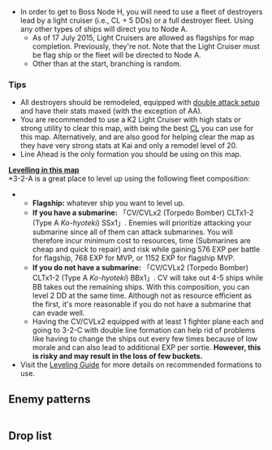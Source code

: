 {{Map/Header}}
{{Map/Info
|en = The Kis Island
|jp = キス島沖
|romaji = Kisu-tō oki
|strategy_name = [[wikipedia:Japanese_occupation_of_Kiska|Kis Island Withdrawal Tactics]]
|strategy_name_ja = キス島撤退作戦
|strategy_info = Form a torpedo squadron with a light cruiser as flagship, or a fleet with nothing but destroyers, and rush to Kis Island in the northern waters that is under siege by the enemy! Safely retrieve the island's garrison!
|strategy_info_ja = 軽巡を旗艦とした水雷戦隊、または駆逐艦のみの艦隊で、敵包囲下の北方海域キス島に突入！ 島の守備隊を無事収容せよ！
|exp_ship = 320
|exp_hq = 120
|exp_hq_boss = 1740
}}
{{MapBranchingTable
|id = 3-2
|0 -> A = 
* Meet '''ANY''' of the requirements
** Fleet contains anything other than [[CL]] or [[DD]]
** Amount of CL in fleet is ≧ 2
** CL is not the flagship
|0 -> D/storm, E = *Random chance if you do not meet the requirements to go to A

|B/resource -> C = *Fixed route

|D/storm -> B/resource, F = *Random

|F -> G/resource, H = *Random
}}
*In order to get to Boss Node H, you will need to use a fleet of destroyers lead by a light cruiser (i.e., CL + 5 DDs) or a full destroyer fleet. Using any other types of ships will direct you to Node A.
**As of 17 July 2015, Light Cruisers are allowed as flagships for map completion. Previously, they're not. Note that the Light Cruiser must be flag ship or the fleet will be directed to Node A.
**Other than at the start, branching is random.

===Tips===
*All destroyers should be remodeled, equipped with [[Equipment Guide|double attack setup]] and have their stats maxed (with the exception of AA).
* You are recommended to use a K2 Light Cruiser with high stats or strong utility to clear this map, with {{ShipLink|Abukuma Kai Ni}} being the best [[CL]] you can use for this map. Alternatively, {{ShipLink|Kuma Kai}} and {{ShipLink|Nagara Kai}} are also good for helping clear the map as they have very strong stats at Kai and only a remodel level of 20.
*Line Ahead is the only formation you should be using on this map.
<u>'''Levelling in this map'''</u><br />
*3-2-A is a great place to level up using the following fleet composition:
**'''Flagship:''' whatever ship you want to level up.
**'''If you have a submarine:''' 「CV/CVLx2 (Torpedo Bomber) CLTx1-2 (Type A ''Ko-hyoteki'') SSx1」. Enemies will prioritize attacking your submarine since all of them can attack submarines. You will therefore incur minimum cost to resources, time (Submarines are cheap and quick to repair) and risk while gaining 576 EXP per battle for flagship, 768 EXP for MVP, or 1152 EXP for flagship MVP.
**'''If you do not have a submarine:''' 「CV/CVLx2 (Torpedo Bomber) CLTx1-2 (Type A ''Ko-hyoteki'') BBx1」. CV will take out 4-5 ships while BB takes out the remaining ships. With this composition, you can level 2 DD at the same time. Although not as resource efficient as the first, it's more reasonable if you do not have a submarine that can evade well.
**Having the CV/CVLx2 equipped with at least 1 fighter plane each and going to 3-2-C with double line formation can help rid of problems like having to change the ships out every few times because of low morale and can also lead to additional EXP per sortie. '''However, this is risky and may result in the loss of few buckets. '''
*Visit the [[Tutorial:_Leveling|Leveling Guide]] for more details on recommended formations to use.

{{SectionEnd}}
==Enemy patterns==
{{Section}}
{{Map/Image|
{{Map/ImageNode|E|x=166|y=270}}
{{Map/ImageNode|A|x=108|y=122}}
{{Map/ImageNode|D|x=187|y=179}}
{{Map/ImageNode|F|x=258|y=274}}
{{Map/ImageNode|B|x=188|y=77}}
{{Map/ImageNode|C|x=296|y=76}}
{{Map/ImageNode|G|x=341|y=148}}
{{Map/ImageNode|H|x=372|y=230}}
}}
<div class="scrollable" style="width:800px;max-height:400px;overflow:auto;">
{{Map/Nodes|name=敵水雷戦隊
|A
|Normal
|{{Formation|Line Ahead}}
|Light Cruiser Ho-Class/Flagship
|Torpedo Cruiser Chi-Class/Elite
|Destroyer Ha-Class/Elite
|Destroyer Ha-Class
|Destroyer Ro-Class
|Destroyer Ro-Class
|-
|A
|Normal
|{{Formation|Double Line}}
|Torpedo Cruiser Chi-Class/Elite
|Torpedo Cruiser Chi-Class
|Torpedo Cruiser Chi-Class
|Destroyer Ro-Class/Flagship
|Destroyer Ro-Class
|Destroyer Ro-Class
|-
|A
|Normal
|{{Formation|Line Ahead}}
|Light Cruiser Ho-Class/Flagship
|Destroyer Ha-Class
|Destroyer Ha-Class
|Destroyer Ro-Class
|Destroyer Ro-Class
}}
{{NodeInfo
|B
|Resource
|Steel
|50-150
}}
{{Map/Nodes|name=敵空母機動部隊
|C
|Normal
|{{Formation|Double Line}}
|Standard Carrier Wo-Class/Elite
|Standard Carrier Wo-Class/Elite
|Battleship Ru-Class/Elite
|Battleship Ru-Class/Elite
|Destroyer Ro-Class/Flagship
|Destroyer Ni-Class/Elite
|-
|C
|Normal
|{{Formation|Double Line}}
|Standard Carrier Wo-Class/Elite
|Standard Carrier Wo-Class/Elite
|Light Carrier Nu-Class/Elite
|Heavy Cruiser Ri-Class/Elite
|Destroyer Ro-Class/Flagship
|Destroyer Ha-Class/Elite
|-
|C
|Normal
|{{Formation|Double Line}}
|Standard Carrier Wo-Class/Elite
|Standard Carrier Wo-Class/Elite
|Heavy Cruiser Ri-Class/Elite
|Light Cruiser To-Class/Elite
|Destroyer Ro-Class/Flagship
|Destroyer Ha-Class/Elite
}}
{{NodeInfo
|D
|Storm
|Fuel
|4 bars without radar
|-
|D
|Storm
|Fuel
|3 bars with radar
}}
{{Map/Nodes|name=敵水雷戦隊
|E
|Normal
|{{Formation|Line Ahead}}
|Light Cruiser Ho-Class/Flagship
|Torpedo Cruiser Chi-Class/Elite
|Destroyer Ha-Class/Elite
|Destroyer Ha-Class
|Destroyer Ro-Class
|Destroyer Ro-Class
|-
|E
|Normal
|{{Formation|Double Line}}
|Torpedo Cruiser Chi-Class/Elite
|Torpedo Cruiser Chi-Class
|Torpedo Cruiser Chi-Class
|Destroyer Ro-Class/Flagship
|Destroyer Ro-Class
|Destroyer Ro-Class
|-
|E
|Normal
|{{Formation|Line Ahead}}
|Light Cruiser Ho-Class/Flagship
|Destroyer Ha-Class
|Destroyer Ha-Class
|Destroyer Ro-Class
|Destroyer Ro-Class
}}
{{Map/Nodes|name=敵水上打撃艦隊
|F
|Normal
|{{Formation|Line Ahead}}
|Battleship Ru-Class/Elite
|Battleship Ru-Class/Elite
|Heavy Cruiser Ri-Class/Elite
|Heavy Cruiser Ri-Class/Elite
|Destroyer Ha-Class/Elite
|Destroyer Ha-Class/Elite
|-
|F
|Normal
|{{Formation|Line Ahead}}
|Battleship Ru-Class/Elite
|Heavy Cruiser Ri-Class/Elite
|Heavy Cruiser Ri-Class/Elite
|Light Cruiser To-Class/Elite
|Destroyer Ha-Class/Elite
|Destroyer Ha-Class/Elite
|-
|F
|Normal
|{{Formation|Echelon}}
|Battleship Ru-Class/Elite
|Heavy Cruiser Ri-Class/Elite
|Light Cruiser To-Class/Elite
|Light Cruiser To-Class/Elite
|Destroyer Ha-Class/Elite
|Destroyer Ha-Class/Elite
}}
{{NodeInfo
|G
|Resource
|Coinbox1
|1
}}
{{Map/Nodes|name=敵キス島包囲艦隊
|H
|Boss
|{{Formation|Double Line}}
|Light Cruiser Ho-Class/Flagship
|Light Cruiser To-Class
|Destroyer Ni-Class
|Destroyer Ni-Class
|Transport Ship Wa-Class/Elite
|Transport Ship Wa-Class/Elite
|-
|H
|Boss
|{{Formation|Line Ahead}}
|Light Cruiser He-Class/Flagship
|Light Cruiser He-Class/Elite
|Light Cruiser To-Class
|Destroyer Ni-Class
|Destroyer Ni-Class
|Transport Ship Wa-Class/Elite
|-
|H
|Boss
|{{Formation|Line Ahead}}
|Light Cruiser Ho-Class/Flagship
|Light Cruiser Ho-Class/Elite
|Destroyer I-Class/Elite
|Destroyer I-Class/Elite
|Transport Ship Wa-Class
|Transport Ship Wa-Class
}}
</div> <!-- overflow -->
{{SectionEnd}}
==Drop list==
{{Section}}
{{Map/Drops
|regular = true
|no_legend = true
|filter_button = true
|nodes = A, C, E, F, H
|boss = H
|Akagi: H
|Arare: A, C
|Arashio: A, C
|Asashio: A, C, F, H
|Ashigara: A, C, E, F, H
|Atago: A, C, E, H
|Ayanami: A, C, E
|Chikuma: A, C, E, F, H
|Chitose: A, C, E, F, H
|Chiyoda: A, C, E, H
|Choukai: A, C, E, F, H
|Fusou: A, C, E, H
|Haguro: A, C, E, F, H
|Haruna: A, C, E, F, H
|Hatsuyuki: A, C, E, F
|Hiei: A, C, E, F, H
|Hiyou: A, F, H
|Hyuuga: C, E, F, H
|Ise: C, E, H
|Isonami: A, C, F
|Isuzu: A, C, F
|Jintsuu: A, F
|Junyou: A, C, E, H
|Kaga: H
|Kagerou: A, C, E, F, H
|Kasumi: A
|Kirishima: A, C, E, H
|Kiso: A, C, F
|Kitakami: A, C, E, F, H
|Kongou: A, C, E, F, H
|Kuroshio: A, C, E, F, H
|Maya: A, C, E, F, H
|Michishio: A, C, E
|Miyuki: A, C, E, F
|Mogami: A, C, F, H
|Murakumo: A, E, F
|Mutsu: F, H
|Myoukou: A, C, E, H
|Nachi: A, C, E, H
|Naganami: H
|Nagara: E
|Nagato: H
|Naka: A, C
|Natori: A, C, E
|Ooi: H
|Ooshio: A, E, H
|Ryuujou: H
|Sazanami: A
|Sendai: A, C, E, F
|Shikinami: A, F
|Shimakaze: C, H
|Shiranui: A, C, E, F
|Shouhou: A, C, E, H
|Souryuu: C, E, F, H
|Suzukaze: A, C, E, F
|Takao: A, C, E, H
|Tama: A, C, E, F
|Tatsuta: A, C, E, H
|Tenryuu: A, C, E, H
|Tone: A, C, E, H
|Ushio: A
|Yamashiro: A, C, E, F, H
|Yukikaze: H
|Yura: A, C, E, F
}}
{{SectionEnd}}